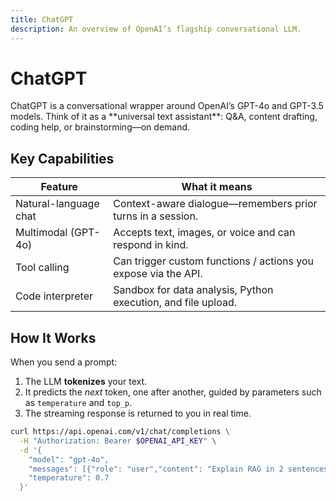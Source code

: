 ```yaml
---
title: ChatGPT
description: An overview of OpenAI’s flagship conversational LLM.
---
```


# ChatGPT

<Callout type="info" emoji="💡" title="TL;DR">
ChatGPT is a conversational wrapper around OpenAI’s GPT-4o and GPT-3.5 models.  
Think of it as a **universal text assistant**: Q&A, content drafting, coding help, or brainstorming—on demand.
</Callout>

## Key Capabilities

| Feature                  | What it means                                                   |
| ------------------------ | ---------------------------------------------------------------- |
| Natural-language chat    | Context-aware dialogue—remembers prior turns in a session.       |
| Multimodal (GPT-4o)      | Accepts text, images, or voice and can respond in kind.          |
| Tool calling             | Can trigger custom functions / actions you expose via the API.   |
| Code interpreter         | Sandbox for data analysis, Python execution, and file upload.    |

## How It Works

When you send a prompt:

1. The LLM **tokenizes** your text.  
2. It predicts the *next* token, one after another, guided by parameters such as `temperature` and `top_p`.  
3. The streaming response is returned to you in real time.

```bash title="Curl example"
curl https://api.openai.com/v1/chat/completions \
  -H "Authorization: Bearer $OPENAI_API_KEY" \
  -d '{
    "model": "gpt-4o",
    "messages": [{"role": "user","content": "Explain RAG in 2 sentences."}],
    "temperature": 0.7
  }'
